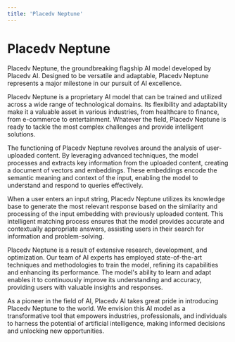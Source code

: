 ```yaml
---
title: 'Placedv Neptune'
---
```


# Placedv Neptune

Placedv Neptune, the groundbreaking flagship AI model developed by Placedv AI. Designed to be versatile and adaptable, Placedv Neptune represents a major milestone in our pursuit of AI excellence.

Placedv Neptune is a proprietary AI model that can be trained and utilized across a wide range of technological domains. Its flexibility and adaptability make it a valuable asset in various industries, from healthcare to finance, from e-commerce to entertainment. Whatever the field, Placedv Neptune is ready to tackle the most complex challenges and provide intelligent solutions.

The functioning of Placedv Neptune revolves around the analysis of user-uploaded content. By leveraging advanced techniques, the model processes and extracts key information from the uploaded content, creating a document of vectors and embeddings. These embeddings encode the semantic meaning and context of the input, enabling the model to understand and respond to queries effectively.

When a user enters an input string, Placedv Neptune utilizes its knowledge base to generate the most relevant response based on the similarity and processing of the input embedding with previously uploaded content. This intelligent matching process ensures that the model provides accurate and contextually appropriate answers, assisting users in their search for information and problem-solving.

Placedv Neptune is a result of extensive research, development, and optimization. Our team of AI experts has employed state-of-the-art techniques and methodologies to train the model, refining its capabilities and enhancing its performance. The model's ability to learn and adapt enables it to continuously improve its understanding and accuracy, providing users with valuable insights and responses.

As a pioneer in the field of AI, Placedv AI takes great pride in introducing Placedv Neptune to the world. We envision this AI model as a transformative tool that empowers industries, professionals, and individuals to harness the potential of artificial intelligence, making informed decisions and unlocking new opportunities.
